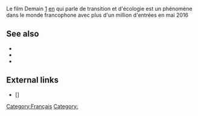 Le film Demain [https://fr.wikipedia.org/wiki/Demain_%28film,_2015%29] [https://en.wikipedia.org/wiki/Demain en] qui parle de transition et d'écologie est un phénomène dans le monde francophone avec plus d'un million d'entrées en mai 2016


== See also ==

* [[]]
* [[]]
* [[]]

== External links ==

* [] 


{{stub}}

[[Category:Français]]
[[Category:]]